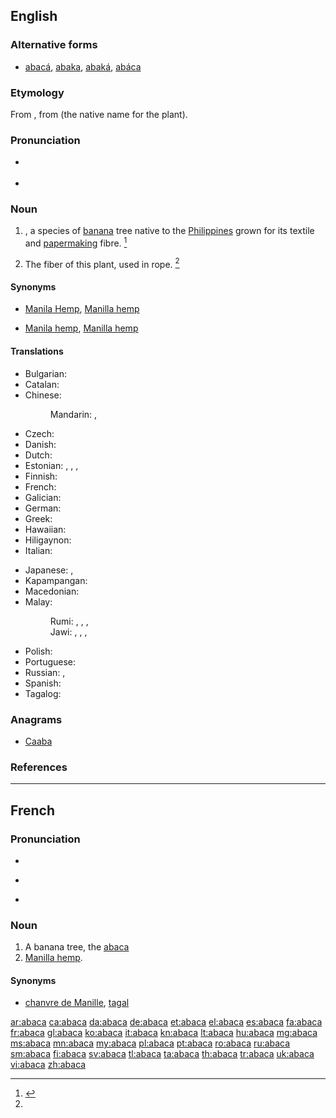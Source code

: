 {{also|abacá|abacà}}
==English==
{{rfi}}
{{wikipedia|Musa textilis}}
{{wikispecies|Musa textilis}}
{{wikisource1911Enc|Abaca}}

===Alternative forms===
* [[abacá]], [[abaka]], [[abaká]], [[abáca]]

===Etymology===
From {{etyl|es|en}} {{term|abacá|lang=es}}, from {{etyl|tl|en}} {{term|abaka|abaká|lang=tl}} (the native name for the plant).

===Pronunciation===
* {{a|RP}} {{IPA|/ˌæb.əˈkɑ/}}
* {{a|GenAm}} {{IPA|/ˌæb.əˈkɑ/}}

===Noun===
{{en-noun|~}}

# {{taxlink|Musa textilis|species|noshow=1}}, a species of [[banana]] tree native to the [[Philippines]] grown for its textile and [[papermaking]] fibre. {{defdate|First attested in the mid 18<sup>th</sup> century.}}<ref name=SOED>{{reference-book | last =| first = | authorlink = | coauthors = | editor =Brown, Lesley | others = | title = The Shorter Oxford English Dictionary | origdate = | origyear = 1933| origmonth = | url = | format = | accessdate = | accessyear = | accessmonth = | edition = 5th | date = | year =2003| month = | publisher =Oxford University Press | location =Oxford, UK | language = | id = | doi = | isbn =978-0-19-860575-7 | lccn = | ol = | pages =2| chapter = | chapterurl = | quote =}}</ref>
# {{context|uncountable|lang=en}} The fiber of this plant, used in rope. {{defdate|First attested in the mid 18<sup>th</sup> century.}}<ref name=SOED/>

====Synonyms====
* {{sense|plant}} [[Manila Hemp]], [[Manilla hemp]]
* {{sense|fibre}} [[Manila hemp]], [[Manilla hemp]]

====Translations====
{{trans-top|plant}}
* Bulgarian: {{t|bg|абака|f}}
* Catalan: {{t+|ca|abacà|m}}
* Chinese: 
*: Mandarin: {{t+|cmn|蕉麻|tr=jiāomá|sc=Hani}}, {{t+|cmn|马尼拉麻|tr=mǎnílā má}}
* Czech: {{t+|cs|manilské konopí|n}}
* Danish: {{t+|da|abaca}}
* Dutch: {{t|nl|manillahennep|m}}
* Estonian: {{t+|et|kanepbanaan}}, {{t|et|manillakanep}}, {{t|et|kiubanaan}}, {{t|et|kiudbanaan}}
* Finnish: {{t+|fi|manila}}
* French: {{t+|fr|abaca|m}}
* Galician: {{t+|gl|abacá}}
* German: {{t+|de|Abaka}}
* Greek: {{t|el|αβάκα|f|sc=Grek}}
* Hawaiian: {{t|haw|ʻapaka}}
* Hiligaynon: {{t|hil|abaka|alt=abaká}}
* Italian: {{t+|it|abaca|f}}
{{trans-mid}}
* Japanese: {{t|ja|マニラアサ|tr=manira asa|sc=Jpan}}, {{t|ja|マニライトバショウ|tr=manira itobashō|sc=Jpan}}
* Kapampangan: {{t|pam|abaka}}
* Macedonian: {{t|mk|абака|f|tr=ábaka}}
* Malay:
*: Rumi: {{t|ms|pisang benang}}, {{t|ms|pisang manila}}, {{t|ms|pisang tali}}, {{t|ms|abaka}}
*: Jawi: {{t|ms|ڤيسڠ بنڠ|sc=Arab}}, {{t|ms|ڤيسڠ مانيلا|sc=Arab}}, {{t|ms|ڤيسڠ تالي|sc=Arab}}, {{t|ms|اباک|sc=Arab}}
* Polish: {{t|pl|banan manilski|m}}
* Portuguese: {{t+|pt|abacá|m}}
* Russian: {{t|ru|текстильный банан|m|tr=tekstíl’nyj banán}}, {{t+|ru|абака|f|tr=abaká}}
* Spanish: {{t+|es|abacá|m}}
* Tagalog: {{t+|tl|abaka}}
{{trans-bottom}}

{{trans-see|fiber/fibre|Manila hemp}}

===Anagrams===
* [[Caaba#English|Caaba]]

===References===
<references/>

----

==French==

===Pronunciation===
* {{IPA|/a.ba.ka/|lang=fr}}
* {{a|QC|lang=fr}} {{IPA|/a.bɑ.kɑ/}}
* {{audio|Fr-abaca.ogg|Audio}}

===Noun===
{{fr-noun|m}}

# A banana tree, the [[#English|abaca]]
# [[Manilla hemp]].

====Synonyms====
* {{sense|Manilla hemp}} [[chanvre de Manille]], [[tagal]]

[[ar:abaca]]
[[ca:abaca]]
[[da:abaca]]
[[de:abaca]]
[[et:abaca]]
[[el:abaca]]
[[es:abaca]]
[[fa:abaca]]
[[fr:abaca]]
[[gl:abaca]]
[[ko:abaca]]
[[it:abaca]]
[[kn:abaca]]
[[lt:abaca]]
[[hu:abaca]]
[[mg:abaca]]
[[ms:abaca]]
[[mn:abaca]]
[[my:abaca]]
[[pl:abaca]]
[[pt:abaca]]
[[ro:abaca]]
[[ru:abaca]]
[[sm:abaca]]
[[fi:abaca]]
[[sv:abaca]]
[[tl:abaca]]
[[ta:abaca]]
[[th:abaca]]
[[tr:abaca]]
[[uk:abaca]]
[[vi:abaca]]
[[zh:abaca]]